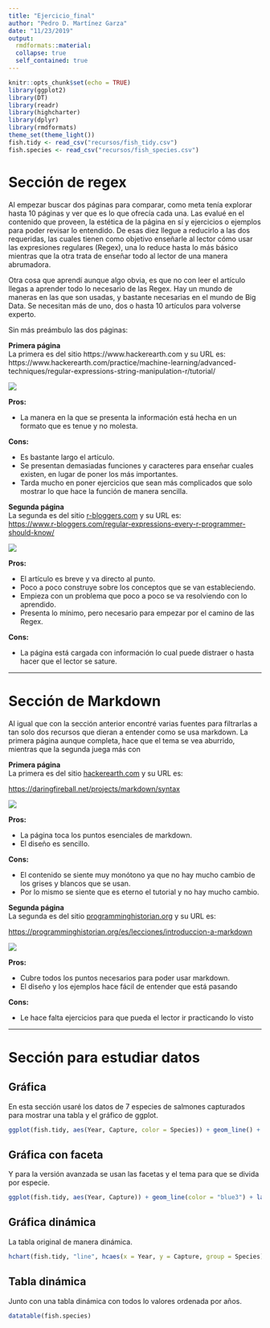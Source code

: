 ---
title: "Ejercicio_final"
author: "Pedro D. Martínez Garza"
date: "11/23/2019"
output:
  rmdformats::material:
  collapse: true
  self_contained: true
---

```{r setup, include=FALSE}
knitr::opts_chunk$set(echo = TRUE)
library(ggplot2)
library(DT)
library(readr)
library(highcharter)
library(dplyr)
library(rmdformats)
theme_set(theme_light())
fish.tidy <- read_csv("recursos/fish_tidy.csv")
fish.species <- read_csv("recursos/fish_species.csv")
```

# Sección de regex

Al empezar buscar dos páginas para comparar, como meta tenía explorar hasta 10 páginas y ver que es lo que ofrecía cada una. Las evalué en el contenido que proveen, la estética de la página en sí y ejercicios o ejemplos para poder revisar lo entendido. De esas diez llegue a reducirlo a las dos requeridas, las cuales tienen como objetivo enseñarle al lector cómo usar las expresiones regulares (Regex), una lo reduce hasta lo más básico mientras que la otra trata de enseñar todo al lector de una manera abrumadora.

Otra cosa que aprendí aunque algo obvia, es que no con leer el artículo llegas a aprender todo lo necesario de las Regex. Hay un mundo de maneras en las que son usadas, y bastante necesarias en el mundo de Big Data. Se necesitan más de uno, dos o hasta 10 artículos para volverse experto.

Sin más preámbulo las dos páginas:


**Primera página**  
La primera es del sitio https://www.hackerearth.com y su URL es:  
https://www.hackerearth.com/practice/machine-learning/advanced-techniques/regular-expressions-string-manipulation-r/tutorial/  

![](recursos/regex1.png)

**Pros:**

- La manera en la que se presenta la información está hecha en un formato que es tenue y no molesta.

**Cons:**

- Es bastante largo el artículo.
- Se presentan demasiadas funciones y caracteres para enseñar cuales existen, en lugar de poner los más importantes.
- Tarda mucho en poner ejercicios que sean más complicados que solo mostrar lo que hace la función de manera sencilla.


**Segunda página**  
La segunda es del sitio [r-bloggers.com](http://r-bloggers.com) y su URL es:  
[https://www.r-bloggers.com/regular-expressions-every-r-programmer-should-know/](https://www.r-bloggers.com/regular-expressions-every-r-programmer-should-know/)

![](recursos/regex2.png)

**Pros:**

- El artículo es breve y va directo al punto.
- Poco a poco construye sobre los conceptos que se van estableciendo.
- Empieza con un problema que poco a poco se va resolviendo con lo aprendido.
- Presenta lo mínimo, pero necesario para empezar por el camino de las Regex.

**Cons:**

- La página está cargada con información lo cual puede distraer o hasta hacer que el lector se sature.

***

# Sección de Markdown

Al igual que con la sección anterior encontré varias fuentes para filtrarlas a tan solo dos recursos que dieran a entender como se usa markdown. La primera página aunque completa, hace que el tema se vea aburrido, mientras que la segunda juega más con 


**Primera página**  
La primera es del sitio [hackerearth.com](daringfireball.net) y su URL es: 

[https://daringfireball.net/projects/markdown/syntax](https://daringfireball.net/projects/markdown/syntax)  

![](recursos/markdown1.png)

**Pros:**

- La página toca los puntos esenciales de markdown.
- El diseño es sencillo.

**Cons:**

- El contenido se siente muy monótono ya que no hay mucho cambio de los grises y blancos que se usan.
- Por lo mismo se siente que es eterno el tutorial y no hay mucho cambio.

**Segunda página**  
La segunda es del sitio [programminghistorian.org](http://programminghistorian.org) y su URL es:

[https://programminghistorian.org/es/lecciones/introduccion-a-markdown](https://programminghistorian.org/es/lecciones/introduccion-a-markdown)

![](recursos/markdown2.png)

**Pros:**

- Cubre todos los puntos necesarios para poder usar markdown.
- El diseño y los ejemplos hace fácil de entender que está pasando

**Cons:**

- Le hace falta ejercicios para que pueda el lector ir practicando lo visto

***

# Sección para estudiar datos

## Gráfica

En esta sección usaré los datos de 7 especies de salmones capturados para mostrar una tabla y el gráfico de ggplot.

```{r echo =FALSE}
ggplot(fish.tidy, aes(Year, Capture, color = Species)) + geom_line() + labs(    x = "Año",  y = "Cantidad de salmón pescado", title ="Salmón pescado desde 1950 hasta 2010", color = "Especies")
```

## Gráfica con faceta

Y para la versión avanzada se usan las facetas y el tema para que se divida por especie.

```{r echo =FALSE}
ggplot(fish.tidy, aes(Year, Capture)) + geom_line(color = "blue3") + labs(x = "Año",  y = "Cantidad de salmón pescado", title ="Salmón por especie pescado desde 1950 hasta 2010") + facet_wrap(vars(Species))
```

## Gráfica dinámica

La tabla original de manera dinámica.

```{r echo = FALSE, warning=FALSE}
hchart(fish.tidy, "line", hcaes(x = Year, y = Capture, group = Species))
```

## Tabla dinámica

Junto con una tabla dinámica con todos lo valores ordenada por años.

```{r echo =FALSE}
datatable(fish.species)
```